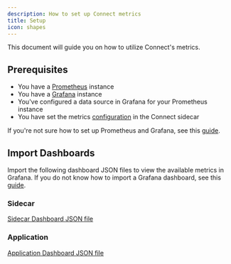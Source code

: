 ```yaml
---
description: How to set up Connect metrics
title: Setup
icon: shapes
---
```


This document will guide you on how to utilize Connect's metrics.

## Prerequisites

- You have a [Prometheus](https://prometheus.io/) instance
- You have a [Grafana](https://grafana.com/) instance
- You've configured a data source in Grafana for your Prometheus instance
- You have set the metrics [configuration](/validators/configuration#env-vars) in the Connect sidecar

If you're not sure how to set up Prometheus and Grafana, see this [guide](https://grafana.com/docs/grafana/latest/getting-started/get-started-grafana-prometheus/).

## Import Dashboards

Import the following dashboard JSON files to view the available metrics in Grafana. If you do not know how to import a Grafana dashboard, see this [guide](https://grafana.com/docs/grafana/latest/dashboards/build-dashboards/import-dashboards/).

### Sidecar

[Sidecar Dashboard JSON file](https://github.com/warden-protocol/connect/blob/main/grafana/provisioning/dashboards/side-car-dashboard.json)

### Application

[Application Dashboard JSON file](https://github.com/warden-protocol/connect/blob/main/grafana/provisioning/dashboards/chain-dashboard.json)